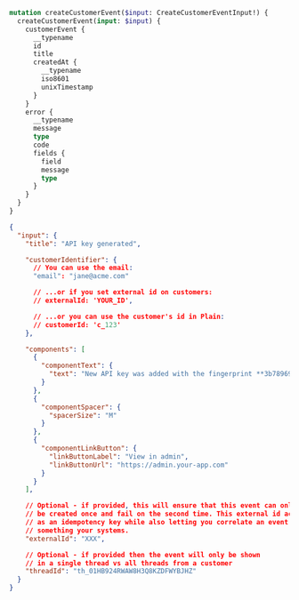 ```graphql Mutation
mutation createCustomerEvent($input: CreateCustomerEventInput!) {
  createCustomerEvent(input: $input) {
    customerEvent {
      __typename
      id
      title
      createdAt {
        __typename
        iso8601
        unixTimestamp
      }
    }
    error {
      __typename
      message
      type
      code
      fields {
        field
        message
        type
      }
    }
  }
}
```

```json Variables
{
  "input": {
    "title": "API key generated",

    "customerIdentifier": {
      // You can use the email:
      "email": "jane@acme.com"

      // ...or if you set external id on customers:
      // externalId: 'YOUR_ID',

      // ...or you can use the customer's id in Plain:
      // customerId: 'c_123'
    },

    "components": [
      {
        "componentText": {
          "text": "New API key was added with the fingerprint **3b7896975ee9fd15eeb7** with 4 associated roles."
        }
      },
      {
        "componentSpacer": {
          "spacerSize": "M"
        }
      },
      {
        "componentLinkButton": {
          "linkButtonLabel": "View in admin",
          "linkButtonUrl": "https://admin.your-app.com"
        }
      }
    ],

    // Optional - if provided, this will ensure that this event can only
    // be created once and fail on the second time. This external id acts
    // as an idempotency key while also letting you correlate an event to
    // something your systems.
    "externalId": "XXX",

    // Optional - if provided then the event will only be shown
    // in a single thread vs all threads from a customer
    "threadId": "th_01HB924RWAW8H3Q8KZDFWYBJHZ"
  }
}
```
